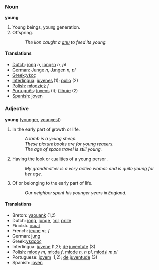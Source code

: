 ===Noun ===
'''young'''

#Young beings, young generation.
#Offspring.
#:''The lion caught a [[gnu]] to feed its young.'' 

==== Translations ====
*[[Dutch]]: [[jong]] ''n'', [[jongen]] ''n, pl''
*[[German]]: [[Junge]] ''n'', [[Jungen]] ''n, pl''
*[[Greek]]:[[νέος]]
*[[Interlingua]]: [[juvene]]s (1); [[pullo]] (2)
*[[Polish]]: [[młodzież]] ''f''
*[[Português]]: [[jovem|jovens]] (1); [[filhote]] (2)
*[[Spanish]]: [[joven]]

=== Adjective ===
'''young''' ([[younger]], [[youngest]])

#In the early part of growth or life. 
#:''A lamb is a young sheep.'' 
#:''These picture books are for young readers.'' 
#:''The age of space travel is still young.'' 
#Having the look or qualities of a young person. 
#:''My grandmother is a very active woman and is quite young for her age.'' 
#Of or belonging to the early part of life. 
#:''Our neighbor spent his younger years in England.'' 

==== Translations ====
*Breton: [[yaouank]] (1,2)
*Dutch: [[jong]], [[jonge]], [[pril]], [[prille]]
*Finnish: [[nuori]]
*French: [[jeune]] ''m, f''
*German: [[jung]]
*Greek:[[νεαρός]]
*Interlingua: [[juvene]] (1,2); [[de]] [[juventute]] (3)
*Polish: [[młody]] ''m'', [[młoda]] ''f'', [[młode]] ''n, n pl'', [[młodzi]] ''m pl''
*Portuguese: [[jovem]] (1,2); [[de]] [[juventude]] (3)
*Spanish: [[joven]]
